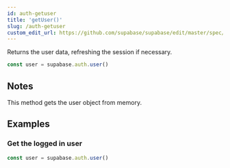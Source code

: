 ```yaml
---
id: auth-getuser
title: 'getUser()'
slug: /auth-getuser
custom_edit_url: https://github.com/supabase/supabase/edit/master/spec/supabase_js_v2_legacy.yml
---
```



Returns the user data, refreshing the session if necessary.

```js
const user = supabase.auth.user()
```

## Notes

This method gets the user object from memory.

## Examples

### Get the logged in user

```js
const user = supabase.auth.user()
```
